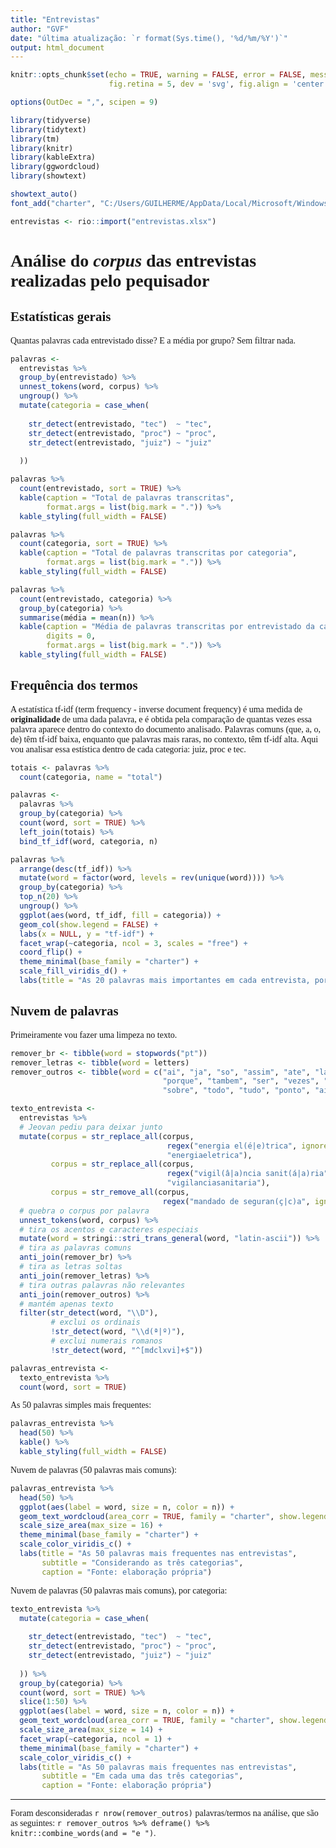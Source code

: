 ```yaml
---
title: "Entrevistas"
author: "GVF"
date: "última atualização: `r format(Sys.time(), '%d/%m/%Y')`"
output: html_document
---
```


```r
knitr::opts_chunk$set(echo = TRUE, warning = FALSE, error = FALSE, message = FALSE,
                      fig.retina = 5, dev = 'svg', fig.align = 'center')

options(OutDec = ",", scipen = 9)

library(tidyverse)
library(tidytext)
library(tm)
library(knitr)
library(kableExtra)
library(ggwordcloud)
library(showtext)

showtext_auto()
font_add("charter", "C:/Users/GUILHERME/AppData/Local/Microsoft/Windows/Fonts/Charter Regular.otf")

entrevistas <- rio::import("entrevistas.xlsx")
```

<style type="text/css">

body {

  font-family: Charter;

}

</style>

# Análise do *corpus* das entrevistas realizadas pelo pequisador

## Estatísticas gerais

Quantas palavras cada entrevistado disse? E a média por grupo? Sem filtrar nada.

```r
palavras <- 
  entrevistas %>% 
  group_by(entrevistado) %>% 
  unnest_tokens(word, corpus) %>% 
  ungroup() %>% 
  mutate(categoria = case_when(
    
    str_detect(entrevistado, "tec")  ~ "tec",
    str_detect(entrevistado, "proc") ~ "proc",
    str_detect(entrevistado, "juiz") ~ "juiz"
    
  ))

palavras %>% 
  count(entrevistado, sort = TRUE) %>% 
  kable(caption = "Total de palavras transcritas",
        format.args = list(big.mark = ".")) %>% 
  kable_styling(full_width = FALSE)

palavras %>% 
  count(categoria, sort = TRUE) %>% 
  kable(caption = "Total de palavras transcritas por categoria",
        format.args = list(big.mark = ".")) %>% 
  kable_styling(full_width = FALSE)

palavras %>% 
  count(entrevistado, categoria) %>% 
  group_by(categoria) %>% 
  summarise(média = mean(n)) %>% 
  kable(caption = "Média de palavras transcritas por entrevistado da categoria", 
        digits = 0,
        format.args = list(big.mark = ".")) %>% 
  kable_styling(full_width = FALSE)
```

## Frequência dos termos

A estatística tf-idf (term frequency - inverse document frequency) é uma medida de **originalidade** de uma dada palavra, e é obtida pela comparação de quantas vezes essa palavra aparece dentro do contexto do documento analisado. Palavras comuns (que, a, o, de) têm tf-idf baixa, enquanto que palavras mais raras, no contexto, têm tf-idf alta. Aqui vou analisar essa estística dentro de cada categoria: juiz, proc e tec.

```r
totais <- palavras %>% 
  count(categoria, name = "total")

palavras <- 
  palavras %>% 
  group_by(categoria) %>% 
  count(word, sort = TRUE) %>% 
  left_join(totais) %>% 
  bind_tf_idf(word, categoria, n)

palavras %>% 
  arrange(desc(tf_idf)) %>%
  mutate(word = factor(word, levels = rev(unique(word)))) %>% 
  group_by(categoria) %>% 
  top_n(20) %>% 
  ungroup() %>%
  ggplot(aes(word, tf_idf, fill = categoria)) +
  geom_col(show.legend = FALSE) +
  labs(x = NULL, y = "tf-idf") +
  facet_wrap(~categoria, ncol = 3, scales = "free") +
  coord_flip() +
  theme_minimal(base_family = "charter") +
  scale_fill_viridis_d() +
  labs(title = "As 20 palavras mais importantes em cada entrevista, por categoria, de acordo com a estatística tf-idf")

```

## Nuvem de palavras

Primeiramente vou fazer uma limpeza no texto.

```r
remover_br <- tibble(word = stopwords("pt"))
remover_letras <- tibble(word = letters)
remover_outros <- tibble(word = c("ai", "ja", "so", "assim", "ate", "la", "ha", "nao", "gente", "entao", "voce", "acho",
                                  "porque", "tambem", "ser", "vezes", "vai", "sao", "ter", "exemplo", "bem", "muitas",
                                  "sobre", "todo", "tudo", "ponto", "ainda", "aqui"))

texto_entrevista <- 
  entrevistas %>% 
  # Jeovan pediu para deixar junto
  mutate(corpus = str_replace_all(corpus, 
                                   regex("energia el(é|e)trica", ignore_case = TRUE), 
                                   "energiaeletrica"),
         corpus = str_replace_all(corpus, 
                                   regex("vigil(â|a)ncia sanit(á|a)ria", ignore_case = TRUE), 
                                   "vigilanciasanitaria"),
         corpus = str_remove_all(corpus,
                                  regex("mandado de seguran(ç|c)a", ignore_case = TRUE))) %>% 
  # quebra o corpus por palavra
  unnest_tokens(word, corpus) %>% 
  # tira os acentos e caracteres especiais
  mutate(word = stringi::stri_trans_general(word, "latin-ascii")) %>% 
  # tira as palavras comuns
  anti_join(remover_br) %>% 
  # tira as letras soltas
  anti_join(remover_letras) %>% 
  # tira outras palavras não relevantes
  anti_join(remover_outros) %>%
  # mantém apenas texto
  filter(str_detect(word, "\\D"), 
         # exclui os ordinais 
         !str_detect(word, "\\d(ª|º)"),
         # exclui numerais romanos
         !str_detect(word, "^[mdclxvi]+$"))

palavras_entrevista <- 
  texto_entrevista %>% 
  count(word, sort = TRUE)
```

As 50 palavras simples mais frequentes:
```r
palavras_entrevista %>% 
  head(50) %>% 
  kable() %>% 
  kable_styling(full_width = FALSE)
```

Nuvem de palavras (50 palavras mais comuns):
```r
palavras_entrevista %>% 
  head(50) %>% 
  ggplot(aes(label = word, size = n, color = n)) +
  geom_text_wordcloud(area_corr = TRUE, family = "charter", show.legend = TRUE) +
  scale_size_area(max_size = 16) +
  theme_minimal(base_family = "charter") +
  scale_color_viridis_c() +
  labs(title = "As 50 palavras mais frequentes nas entrevistas",
       subtitle = "Considerando as três categorias",
       caption = "Fonte: elaboração própria")
```

Nuvem de palavras (50 palavras mais comuns), por categoria:
```r
texto_entrevista %>% 
  mutate(categoria = case_when(
    
    str_detect(entrevistado, "tec")  ~ "tec",
    str_detect(entrevistado, "proc") ~ "proc",
    str_detect(entrevistado, "juiz") ~ "juiz"
    
  )) %>% 
  group_by(categoria) %>% 
  count(word, sort = TRUE) %>% 
  slice(1:50) %>% 
  ggplot(aes(label = word, size = n, color = n)) +
  geom_text_wordcloud(area_corr = TRUE, family = "charter", show.legend = TRUE) +
  scale_size_area(max_size = 14) +
  facet_wrap(~categoria, ncol = 1) + 
  theme_minimal(base_family = "charter") +
  scale_color_viridis_c() +
  labs(title = "As 50 palavras mais frequentes nas entrevistas",
       subtitle = "Em cada uma das três categorias",
       caption = "Fonte: elaboração própria")
```

***
Foram desconsideradas `r nrow(remover_outros)` palavras/termos na análise, que são as seguintes: `r remover_outros %>% deframe() %>%  knitr::combine_words(and = "e ")`.
